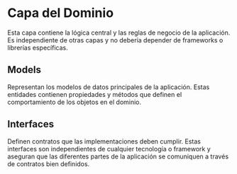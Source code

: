 # Capa del Dominio

Esta capa contiene la lógica central y las reglas de negocio de la aplicación. Es independiente 
de otras capas y no debería depender de frameworks o librerías específicas.

## Models

Representan los modelos de datos principales de la aplicación. Estas entidades contienen propiedades 
y métodos que definen el comportamiento de los objetos en el dominio.

## Interfaces

Definen contratos que las implementaciones deben cumplir. Estas interfaces son independientes de 
cualquier tecnología o framework y aseguran que las diferentes partes de la aplicación se comuniquen a 
través de contratos bien definidos.